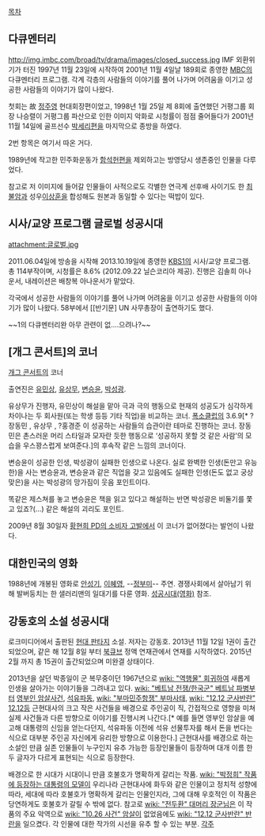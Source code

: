 [[목차]]
== 다큐멘터리 ==
http://img.imbc.com/broad/tv/drama/images/closed_success.jpg
IMF 외환위기가 터진 1997년 11월 23일에 시작하여 2001년 11월 4일날 189회로 종영한 [[MBC]]의 다큐멘터리 프로그램. 
각계 각층의 사람들의 이야기를 풀어 나가며 어려움을 이기고 성공한 사람들의 이야기가 많이 나왔다.

첫회는 故 [[정주영]] 현대회장편이었고, 1998년 1월 25일 제 8회에 출연했던 거평그룹 회장 나승렬이 거평그룹 파산으로 인한 이미지 악화로 시청률이 점점 줄어들다가 2001년 11월 14일에 골프선수 [[박세리]]편을 마지막으로 종방을 하였다.

2번 항목은 여기서 따온 거다.

1989년에 작고한 민주화운동가 [[함석헌]]편을 제외하고는 방영당시 생존중인 인물을 다루었다.

참고로 저 이미지에 들어갈 인물들이 사적으로도 각별한 연극계 선후배 사이기도 한 [[최불암]]과 성우[[이상훈]]을 합성해도 원본과 동일할 수 있다는 떡밥이 있다.

== 시사/교양 프로그램 글로벌 성공시대 ==

attachment:글로벌.jpg

2011.06.04일에 방송을 시작해 2013.10.19일에 종영한 [[KBS1]]의 시사/교양 프로그램. 총 114부작이며, 시청률은 8.6% (2012.09.22 닐슨코리아 제공). 진행은 김솔희 아나운서, 내레이션은 배창복 아나운서가 맡았다.

각국에서 성공한 사람들의 이야기를 풀어 나가며 어려움을 이기고 성공한 사람들의 이야기가 많이 나왔다.
58부에서 [[반기문] UN 사무총장이 출연하기도 했다.

~~1의 다큐멘터리완 아무 관련이 없....으려나?~~

== [개그 콘서트]의 코너 ==
[[개그 콘서트]]의 코너

출연진은 [[유민상]], [[유상무]], [[변승윤]], [[박성광]].

유상무가 진행자, 유민상이 해설을 맡아 극과 극의 행동으로 현재의 성공도가 심각하게 차이나는 두 회사원(또는 학생 등등 기타 직업)을 비교하는 코너. [[폭소클럽]]의 3.6.9[* ?장동민 , 유상무 , ?홍경준 이 성공하는 사람들의 습관이란 테마로 진행하는 코너. 장동민은 촌스러운 머리 스타일과 모자란 듯한 행동으로 ‘성공하지 못할 것 같은 사람’의 모습을 우스꽝스럽게 보여준다.]의 후속작 같은 느낌의 코너이다.

변승윤이 성공한 인생, 박성광이 실패한 인생으로 나온다. 실로 완벽한 인생(돈만고 유능한)을 사는 변승윤과, 변승윤과 같은 직업을 갖고 있음에도 실패한 인생(돈도 없고 궁상맞은)을 사는 박성광의 망가짐이 웃음 포인트이다.

똑같은 제스쳐를 놓고 변승윤은 책을 읽고 있다고 해설하는 반면 박성광은 비둘기를 쫓고 있죠?(…) 같은 해설의 괴리도 포인트. 

2009년 8월 30일자 [[황현희 PD의 소비자 고발]]에서 이 코너가 없어졌다는 발언이 나왔다.

== 대한민국의 영화 ==
1988년에 개봉된 영화로 [[안성기]], [[이혜영]], --[[정부미]]-- 주연. 경쟁사회에서 살아남기 위해 발버둥치는 한 샐러리맨의 일대기를 다룬 영화. [[성공시대(영화)]] 참조.

== 강동호의 소설 성공시대 ==
로크미디어에서 출판된 [[현대 판타지]] 소설. 저자는 강동호. 2013년 11월 12일 1권이 출간되었으며, 같은 해 12월 8일 부터 [[북큐브]] 정액 연재관에서 연재를 시작하였다. 2015년 2월 까지 총 15권이 출간되었으며 미완결 상태이다. 

2013년을 살던 박종일이 군 복무중이던 1967년으로 [[wiki: "역행물" 회귀]]하여 새롭게 인생을 살아가는 이야기들을 그려내고 있다. [[wiki: "베트남 전쟁/한국군" 베트남 파병]]부터 [[육영수#s-5|영부인 암살사건]], [[석유파동]], [[wiki: "부마민주항쟁" 부마사태]], [[wiki: "12.12 군사반란" 12.12]]등 근현대사의 크고 작은 사건들을 배경으로 주인공이 직, 간접적으로 영향을 미쳐 실제 사건들과 다른 방향으로 이야기를 진행시켜 나간다.[* 예를 들면 영부인 암살을 예고해 대통령의 신임을 얻는다던지, 석유파동 이전에 석유 선물투자를 해서 돈을 번다는 식으로 대부분 주인공 자신에게 유리한 방향으로 이용한다.] 근현대사를 배경으로 하는 소설인 만큼 실존 인물들이 누구인지 유추 가능한 등장인물들이 등장하며 대개 이름 한두 글자가 다르게 표현되는 식으로 등장한다. 

배경으로 한 시대가 시대이니 만큼 호불호가 명확하게 갈리는 작품. [[wiki: "박정희" 작품에 등장하는 대통령의 모델]]이 우리나라 근현대사에 화두와 같은 인물이고 정치적 성향에 따라, 세대에 따라 호불호가 명확하게 갈리는 인물인지라, 그에 대해 우호적인 이 작품은 당연하게도 호불호가 갈릴 수 밖에 없다. 참고로 [[wiki: "전두환" 대머리 장군]]님은 이 작품의 주요 악역으로 [[wiki: "10.26 사건" 암살]]이 없었음에도 [[wiki: "12.12 군사반란" 반란]]을 일으켰다. 각 인물에 대한 작가의 시선을 유추 할 수 있는 부분. 
[[각주]]
